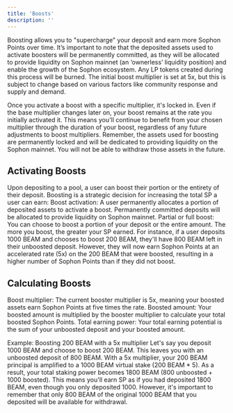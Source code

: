 ```yaml
---
title: 'Boosts'
description: ''
---
```


Boosting allows you to "supercharge" your deposit and earn more Sophon Points over time. It’s important to note that the deposited assets used to activate boosters will be permanently committed, as they will be allocated to provide liquidity on Sophon mainnet (an ‘ownerless’ liquidity position) and enable the growth of the Sophon ecosystem. Any LP tokens created during this process will be burned. The initial boost multiplier is set at 5x, but this is subject to change based on various factors like community response and supply and demand.

Once you activate a boost with a specific multiplier, it's locked in. Even if the base multiplier changes later on, your boost remains at the rate you initially activated it. This means you'll continue to benefit from your chosen multiplier through the duration of your boost, regardless of any future adjustments to boost multipliers.
Remember, the assets used for boosting are permanently locked and will be dedicated to providing liquidity on the Sophon mainnet. You will not be able to withdraw those assets in the future.

## Activating Boosts

Upon depositing to a pool, a user can boost their portion or the entirety of their deposit. Boosting is a strategic decision for increasing the total SP a user can earn:
Boost activation: A user permanently allocates a portion of deposited assets to activate a boost. Permanently committed deposits will be allocated to provide liquidity on Sophon mainnet.
Partial or full boost: You can choose to boost a portion of your deposit or the entire amount. The more you boost, the greater your SP earned. For instance, if a user deposits 1000 BEAM and chooses to boost 200 BEAM, they'll have 800 BEAM left in their unboosted deposit. However, they will now earn Sophon Points at an accelerated rate (5x) on the 200 BEAM that were boosted, resulting in a higher number of Sophon Points than if they did not boost.

## Calculating Boosts

Boost multiplier: The current booster multiplier is 5x, meaning your boosted assets earn Sophon Points at five times the rate.
Boosted amount: Your boosted amount is multiplied by the booster multiplier to calculate your total boosted Sophon Points.
Total earning power: Your total earning potential is the sum of your unboosted deposit and your boosted amount.

Example: Boosting 200 BEAM with a 5x multiplier
Let's say you deposit 1000 BEAM and choose to boost 200 BEAM. This leaves you with an unboosted deposit of 800 BEAM. With a 5x multiplier, your 200 BEAM principal is amplified to a 1000 BEAM virtual stake (200 BEAM * 5). 
As a result, your total staking power becomes 1800 BEAM (800 unboosted + 1000 boosted). This means you'll earn SP as if you had deposited 1800 BEAM, even though you only deposited 1000. However, it's important to remember that only 800 BEAM of the original 1000 BEAM that you deposited will be available for withdrawal.
